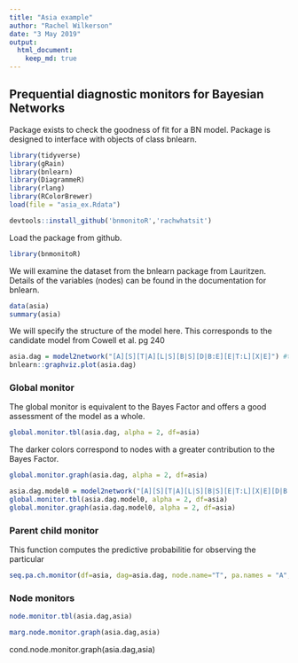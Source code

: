 ```yaml
---
title: "Asia example"
author: "Rachel Wilkerson"
date: "3 May 2019"
output:
  html_document:
    keep_md: true
---
```

## Prequential diagnostic monitors for Bayesian Networks

Package exists to check the goodness of fit for a BN model. Package is designed to interface with objects of class bnlearn. 

```r
library(tidyverse)
library(gRain)
library(bnlearn)
library(DiagrammeR)
library(rlang)
library(RColorBrewer)
load(file = "asia_ex.Rdata")
```


```r
devtools::install_github('bnmonitoR','rachwhatsit')
```

Load the package from github.
```r
library(bnmonitoR)
```

We will examine the dataset from the bnlearn package from Lauritzen. Details of the variables (nodes) can be found in the documentation for bnlearn.
```r
data(asia)
summary(asia)
```

We will specify the structure of the model here. This corresponds to the candidate model from Cowell et al. pg 240
```r
asia.dag = model2network("[A][S][T|A][L|S][B|S][D|B:E][E|T:L][X|E]") #this is the candidate model from pg 240
bnlearn::graphviz.plot(asia.dag)
```

### Global monitor

The global monitor is equivalent to the Bayes Factor and offers a good assessment of the model as a whole.
```r
global.monitor.tbl(asia.dag, alpha = 2, df=asia)
```

The darker colors correspond to nodes with a greater contribution to the Bayes Factor. 
```r
global.monitor.graph(asia.dag, alpha = 2, df=asia)
```
 
```r
asia.dag.model0 = model2network("[A][S][T|A][L|S][B|S][E|T:L][X|E][D|B:E:S]") #this is the candidate model from pg 240
global.monitor.tbl(asia.dag.model0, alpha = 2, df=asia)
global.monitor.graph(asia.dag.model0, alpha = 2, df=asia)

```

### Parent child monitor

This function computes the predictive probabilitie for observing the particular 
```r
seq.pa.ch.monitor(df=asia, dag=asia.dag, node.name="T", pa.names = "A", pa.val = 'yes',which.val=2)#why is this so different for learning and no learning??
```

### Node monitors
```r
node.monitor.tbl(asia.dag,asia)
```

```r
marg.node.monitor.graph(asia.dag,asia)
```

cond.node.monitor.graph(asia.dag,asia)

